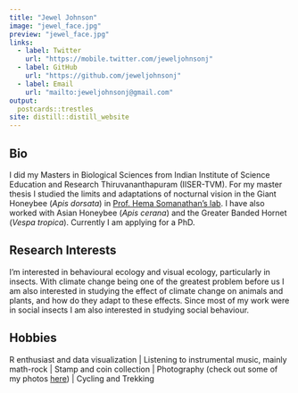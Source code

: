 ```yaml
---
title: "Jewel Johnson"
image: "jewel_face.jpg"
preview: "jewel_face.jpg"
links:
  - label: Twitter
    url: "https://mobile.twitter.com/jeweljohnsonj"
  - label: GitHub
    url: "https://github.com/jeweljohnsonj"
  - label: Email
    url: "mailto:jeweljohnsonj@gmail.com"
output:
  postcards::trestles
site: distill::distill_website
---
```


## **Bio**

I did my Masters in Biological Sciences from Indian Institute of Science Education and Research Thiruvananthapuram (IISER-TVM). For my master thesis I studied the limits and adaptations of nocturnal vision in the Giant Honeybee (*Apis dorsata*) in [Prof. Hema Somanathan's lab](https://faculty.iisertvm.ac.in/beelab/). I have also worked with Asian Honeybee (*Apis cerana*) and the Greater Banded Hornet (*Vespa tropica*). Currently I am applying for a PhD.

## **Research Interests**

I'm interested in behavioural ecology and visual ecology, particularly in insects. With climate change being one of the greatest problem before us I am also interested in studying the effect of climate change on animals and plants, and how do they adapt to these effects. Since most of my work were in social insects I am also interested in studying social behaviour.

## **Hobbies**

R enthusiast and data visualization | Listening to instrumental music, mainly math-rock | Stamp and coin collection | Photography (check out some of my photos [here](https://500px.com/p/jewel_johnson?view=photos)) | Cycling and Trekking

